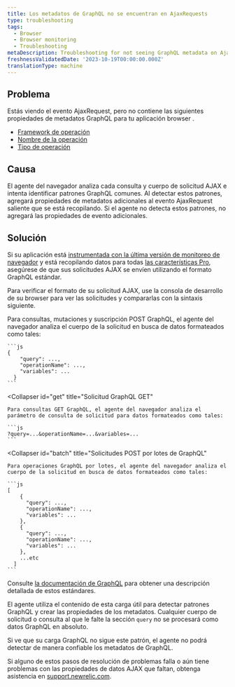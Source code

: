 ```yaml
---
title: Los metadatos de GraphQL no se encuentran en AjaxRequests
type: troubleshooting
tags:
  - Browser
  - Browser monitoring
  - Troubleshooting
metaDescription: Troubleshooting for not seeing GraphQL metadata on AjaxRequest events for your browser app.
freshnessValidatedDate: '2023-10-19T00:00:00.000Z'
translationType: machine
---
```


## Problema

Estás viendo el evento AjaxRequest, pero no contiene las siguientes propiedades de metadatos GraphQL para tu aplicación browser .

* [Framework de operación](/attribute-dictionary/?event=AjaxRequest&attribute=operationFramework)
* [Nombre de la operación](/attribute-dictionary/?event=AjaxRequest&attribute=operationName)
* [Tipo de operación](/attribute-dictionary/?event=AjaxRequest&attribute=operationType)

## Causa

El agente del navegador analiza cada consulta y cuerpo de solicitud AJAX e intenta identificar patrones GraphQL comunes. Al detectar estos patrones, agregará propiedades de metadatos adicionales al evento AjaxRequest saliente que se está recopilando. Si el agente no detecta estos patrones, no agregará las propiedades de evento adicionales.

## Solución

Si su aplicación está [instrumentada con la última versión de monitoreo de navegador](/docs/browser/new-relic-browser/installation-configuration/troubleshooting-browser-monitoring-installation) y está recopilando datos para todas [las características Pro](/docs/browser/new-relic-browser/browser-pro-features), asegúrese de que sus solicitudes AJAX se envíen utilizando el formato GraphQL estándar.

Para verificar el formato de su solicitud AJAX, use la consola de desarrollo de su browser para ver las solicitudes y compararlas con la sintaxis siguiente.

<CollapserGroup>
  <Collapser
    id="post"
    title="Solicitudes GraphQL POST"
  >
    Para consultas, mutaciones y suscripción POST GraphQL, el agente del navegador analiza el cuerpo de la solicitud en busca de datos formateados como tales:

    ```js
    {
        "query": ...,
        "operationName": ...,
        "variables": ... 
      }
    ```
  </Collapser>

  <Collapser
    id="get"
    title="Solicitud GraphQL GET"
  >
    Para consultas GET GraphQL, el agente del navegador analiza el parámetro de consulta de solicitud para datos formateados como tales:

    ```js
    ?query=...&operationName=...&variables=...
    ```
  </Collapser>

  <Collapser
    id="batch"
    title="Solicitudes POST por lotes de GraphQL"
  >
    Para operaciones GraphQL por lotes, el agente del navegador analiza el cuerpo de la solicitud en busca de datos formateados como tales:

    ```js
    [
        {
          "query": ...,
          "operationName": ...,
          "variables": ... 
        },
        {
          "query": ...,
          "operationName": ...,
          "variables": ... 
        },
        ...etc
      ]
    ```
  </Collapser>
</CollapserGroup>

Consulte [la documentación de GraphQL](https://graphql.org/learn/serving-over-http/#post-request) para obtener una descripción detallada de estos estándares.

El agente utiliza el contenido de esta carga útil para detectar patrones GraphQL y crear las propiedades de los metadatos. Cualquier cuerpo de solicitud o consulta al que le falte la sección `query` no se procesará como datos GraphQL en absoluto.

Si ve que su carga GraphQL no sigue este patrón, el agente no podrá detectar de manera confiable los metadatos de GraphQL.

Si alguno de estos pasos de resolución de problemas falla o aún tiene problemas con las propiedades de datos AJAX que faltan, obtenga asistencia en [support.newrelic.com](https://support.newrelic.com).